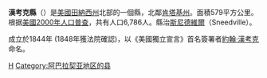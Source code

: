 {{noteTA
|T=zh-hans:汉考克县 (田纳西州);zh-hk:漢考克縣 (田納西州);zh-tw:漢考克郡 (田納西州);
}}
{{Otheruses|漢考克縣|subject=美國田納西州的一個縣|other=同名的縣}}
<!--[[File:Map_of_Tennessee_highlighting_Hancock_County.svg|250px]]-->
{{Infobox U.S. County
| county = 漢考克縣
| state = 田納西州
| en county = Hancock County
| en state = Tennessee
| seal = 
| seallink = 
| founded = 
| seat = [[Sneedville,_Tennessee|Sneedville]]
| largest city = Sneedville
| area mi = 224
| area km = 579
| area land mi = 222
| area land km = 576
| area water mi = 1
| area water km = 3
| area percentage = .54%
| census yr = 2000
| pop = 6,786
| density mi = 30
| density km = 12
| time zone = Eastern
| UTC offset = -5
| DST offset= -4
| footnotes = 
| web = 
|}}
'''漢考克縣'''（{{lang-en|Hancock County}}）是[[美國|美國]][[田納西州|田納西州]]北部的一個縣，北鄰[[肯塔基州|肯塔基州]]。面積579平方公里。根据[[美國2000年人口普查|美國2000年人口普查]]，共有人口6,786人。縣治[[斯尼德維爾|斯尼德維爾]]（Sneedville）。

成立於1844年 (1848年獲法院確認)，以《美國獨立宣言》首名簽署者[[約翰·漢考克|約翰·漢考克]]命名。

[[Category:田納西州行政區劃|H]]
[[Category:阿巴拉契亚地区的县|Category:阿巴拉契亚地区的县]]